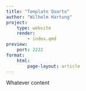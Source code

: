 ```yaml
---
title: "Template Quarto"
author: "Wilhelm Hartung"
project: 
    type: website
    render: 
        - index.qmd
preview: 
    port: 2222
format: 
    html:
        page-layout: article
---
```


Whatever content